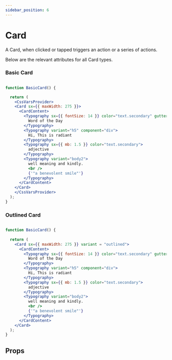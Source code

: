 ```yaml
---
sidebar_position: 6
---
```



# Card

A Card, when clicked or tapped triggers an action or a series of actions.

Below are the relevant attributes for all Card types.

### Basic Card

```jsx live

function BasicCard() {

  return (
    <CssVarsProvider>
    <Card sx={{ maxWidth: 275 }}>
      <CardContent>
        <Typography sx={{ fontSize: 14 }} color="text.secondary" gutterBottom>
          Word of the Day
        </Typography>
        <Typography variant="h5" component="div">
          Hi, This is radiant
        </Typography>
        <Typography sx={{ mb: 1.5 }} color="text.secondary">
          adjective
        </Typography>
        <Typography variant="body2">
          well meaning and kindly.
          <br />
          {'"a benevolent smile"'}
        </Typography>
      </CardContent>
    </Card>
    </CssVarsProvider>
  );
}
```
### Outlined Card

```jsx live

function BasicCard() {
    
  return (
    <Card sx={{ maxWidth: 275 }} variant = "outlined">
      <CardContent> 
        <Typography sx={{ fontSize: 14 }} color="text.secondary" gutterBottom>
          Word of the Day
        </Typography>
        <Typography variant="h5" component="div">
          Hi, This is radiant
        </Typography>
        <Typography sx={{ mb: 1.5 }} color="text.secondary">
          adjective
        </Typography>
        <Typography variant="body2">
          well meaning and kindly.
          <br />
          {'"a benevolent smile"'}
        </Typography>
      </CardContent>
    </Card>
  );
}
```

## Props

<PropsTable name="Card" />